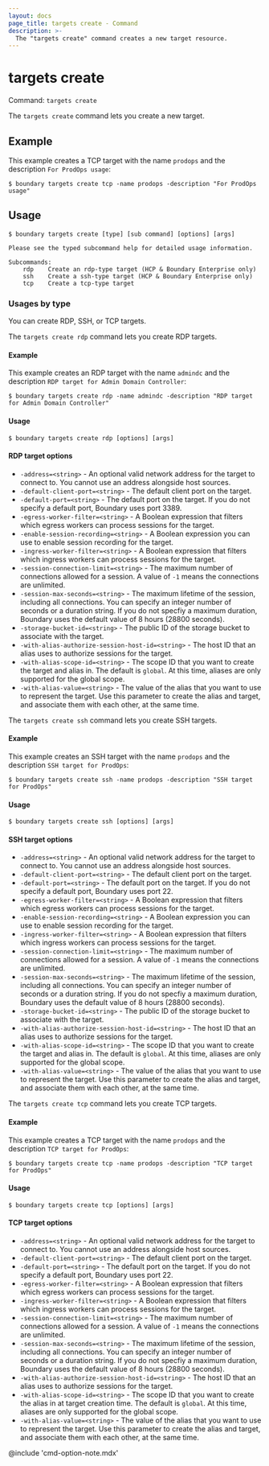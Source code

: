 ```yaml
---
layout: docs
page_title: targets create - Command
description: >-
  The "targets create" command creates a new target resource.
---
```


# targets create

Command: `targets create`

The `targets create` command lets you create a new target.

## Example

This example creates a TCP target with the name `prodops` and the description `For ProdOps usage`:

```shell-session
$ boundary targets create tcp -name prodops -description "For ProdOps usage"
```

## Usage

<CodeBlockConfig hideClipboard>

```shell-session
$ boundary targets create [type] [sub command] [options] [args]

Please see the typed subcommand help for detailed usage information.

Subcommands:
    rdp    Create an rdp-type target (HCP & Boundary Enterprise only)
    ssh    Create a ssh-type target (HCP & Boundary Enterprise only)
    tcp    Create a tcp-type target
```

</CodeBlockConfig>

### Usages by type

You can create RDP, SSH, or TCP targets.

<Tabs>
<Tab heading="RDP">

The `targets create rdp` command lets you create RDP targets.

#### Example

This example creates an RDP target with the name `admindc` and the description `RDP target for Admin Domain Controller`:

```shell-session
$ boundary targets create rdp -name admindc -description "RDP target for Admin Domain Controller"
```

#### Usage

<CodeBlockConfig hideClipboard>

```shell-session
$ boundary targets create rdp [options] [args]
```

</CodeBlockConfig>

#### RDP target options

- `-address=<string>` - An optional valid network address for the target to connect to.
You cannot use an address alongside host sources.
- `-default-client-port=<string>` - The default client port on the target.
- `-default-port=<string>` - The default port on the target.
If you do not specify a default port, Boundary uses port 3389.
- `-egress-worker-filter=<string>` - A Boolean expression that filters which egress workers can process sessions for the target.
- `-enable-session-recording=<string>` - A Boolean expression you can use to enable session recording for the target.
- `-ingress-worker-filter=<string>` - A Boolean expression that filters which ingress workers can process sessions for the target.
- `-session-connection-limit=<string>` - The maximum number of connections allowed for a session.
A value of `-1` means the connections are unlimited.
- `-session-max-seconds=<string>` - The maximum lifetime of the session, including all connections.
You can specify an integer number of seconds or a duration string.
If you do not specfiy a maximum duration, Boundary uses the default value of 8 hours (28800 seconds).
- `-storage-bucket-id=<string>` - The public ID of the storage bucket to associate with the target.
- `-with-alias-authorize-session-host-id=<string>` - The host ID that an alias uses to authorize sessions for the target.
- `-with-alias-scope-id=<string>` - The scope ID that you want to create the target and alias in.
The default is `global`.
At this time, aliases are only supported for the global scope.
- `-with-alias-value=<string>` - The value of the alias that you want to use to represent the target.
Use this parameter to create the alias and target, and associate them with each other, at the same time.


</Tab>
<Tab heading="SSH">

The `targets create ssh` command lets you create SSH targets.

#### Example

This example creates an SSH target with the name `prodops` and the description `SSH target for ProdOps`:

```shell-session
$ boundary targets create ssh -name prodops -description "SSH target for ProdOps"
```

#### Usage

<CodeBlockConfig hideClipboard>

```shell-session
$ boundary targets create ssh [options] [args]
```

</CodeBlockConfig>

#### SSH target options

- `-address=<string>` - An optional valid network address for the target to connect to.
You cannot use an address alongside host sources.
- `-default-client-port=<string>` - The default client port on the target.
- `-default-port=<string>` - The default port on the target.
If you do not specify a default port, Boundary uses port 22.
- `-egress-worker-filter=<string>` - A Boolean expression that filters which egress workers can process sessions for the target.
- `-enable-session-recording=<string>` - A Boolean expression you can use to enable session recording for the target.
- `-ingress-worker-filter=<string>` - A Boolean expression that filters which ingress workers can process sessions for the target.
- `-session-connection-limit=<string>` - The maximum number of connections allowed for a session.
A value of `-1` means the connections are unlimited.
- `-session-max-seconds=<string>` - The maximum lifetime of the session, including all connections.
You can specify an integer number of seconds or a duration string.
If you do not specfiy a maximum duration, Boundary uses the default value of 8 hours (28800 seconds).
- `-storage-bucket-id=<string>` - The public ID of the storage bucket to associate with the target.
- `-with-alias-authorize-session-host-id=<string>` - The host ID that an alias uses to authorize sessions for the target.
- `-with-alias-scope-id=<string>` - The scope ID that you want to create the target and alias in.
The default is `global`.
At this time, aliases are only supported for the global scope.
- `-with-alias-value=<string>` - The value of the alias that you want to use to represent the target.
Use this parameter to create the alias and target, and associate them with each other, at the same time.


</Tab>
<Tab heading="TCP">

The `targets create tcp` command lets you create TCP targets.

#### Example

This example creates a TCP target with the name `prodops` and the description `TCP target for ProdOps`:

```shell-session
$ boundary targets create tcp -name prodops -description "TCP target for ProdOps"
```

#### Usage

<CodeBlockConfig hideClipboard>

```shell-session
$ boundary targets create tcp [options] [args]
```

</CodeBlockConfig>

#### TCP target options

- `-address=<string>` - An optional valid network address for the target to connect to.
You cannot use an address alongside host sources.
- `-default-client-port=<string>` - The default client port on the target.
- `-default-port=<string>` - The default port on the target.
If you do not specify a default port, Boundary uses port 22.
- `-egress-worker-filter=<string>` - A Boolean expression that filters which egress workers can process sessions for the target.
- `-ingress-worker-filter=<string>` - A Boolean expression that filters which ingress workers can process sessions for the target.
- `-session-connection-limit=<string>` - The maximum number of connections allowed for a session.
A value of `-1` means the connections are unlimited.
- `-session-max-seconds=<string>` - The maximum lifetime of the session, including all connections.
You can specify an integer number of seconds or a duration string.
If you do not specfiy a maximum duration, Boundary uses the default value of 8 hours (28800 seconds).
- `-with-alias-authorize-session-host-id=<string>` - The host ID that an alias uses to authorize sessions for the target.
- `-with-alias-scope-id=<string>` - The scope ID that you want to create the alias in at target creation time.
The default is `global`.
At this time, aliases are only supported for the global scope.
- `-with-alias-value=<string>` - The value of the alias that you want to use to represent the target.
Use this parameter to create the alias and target, and associate them with each other, at the same time.

</Tab>
</Tabs>

@include 'cmd-option-note.mdx'
